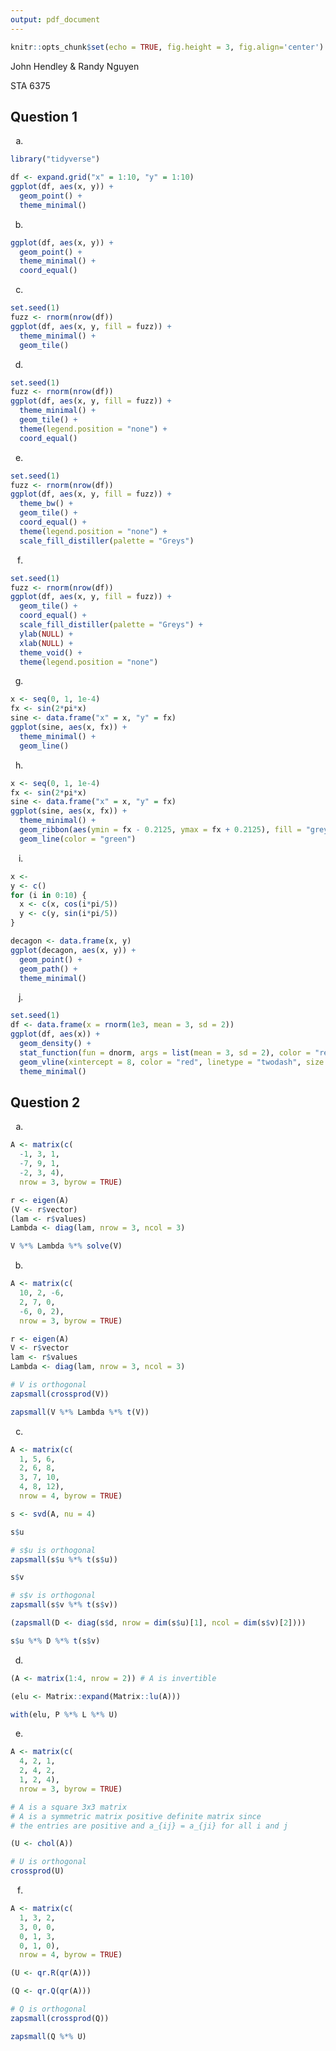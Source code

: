 ```yaml
---
output: pdf_document
---
```


```r
knitr::opts_chunk$set(echo = TRUE, fig.height = 3, fig.align='center')
```

John Hendley & Randy Nguyen \

STA 6375 

\begin{center}
Homework 3
\end{center}

## Question 1

a.
```r
library("tidyverse")

df <- expand.grid("x" = 1:10, "y" = 1:10) 
ggplot(df, aes(x, y)) +
  geom_point() +
  theme_minimal()
```

b.
```r
ggplot(df, aes(x, y)) +
  geom_point() +
  theme_minimal() +
  coord_equal()
```
  
c.
```r
set.seed(1)
fuzz <- rnorm(nrow(df))
ggplot(df, aes(x, y, fill = fuzz)) +
  theme_minimal() +
  geom_tile()
```
  
d.
```r
set.seed(1)
fuzz <- rnorm(nrow(df))
ggplot(df, aes(x, y, fill = fuzz)) +
  theme_minimal() +
  geom_tile() +
  theme(legend.position = "none") +
  coord_equal()
```
  
e.
```r
set.seed(1)
fuzz <- rnorm(nrow(df))
ggplot(df, aes(x, y, fill = fuzz)) +
  theme_bw() +
  geom_tile() +
  coord_equal() +
  theme(legend.position = "none") +
  scale_fill_distiller(palette = "Greys")
```
  
f.
```r
set.seed(1)
fuzz <- rnorm(nrow(df))
ggplot(df, aes(x, y, fill = fuzz)) +
  geom_tile() +
  coord_equal() +
  scale_fill_distiller(palette = "Greys") +
  ylab(NULL) +
  xlab(NULL) +
  theme_void() +
  theme(legend.position = "none")
```
  
g.
```r
x <- seq(0, 1, 1e-4)
fx <- sin(2*pi*x)
sine <- data.frame("x" = x, "y" = fx)
ggplot(sine, aes(x, fx)) +
  theme_minimal() +
  geom_line()
```
  
h.
```r
x <- seq(0, 1, 1e-4)
fx <- sin(2*pi*x)
sine <- data.frame("x" = x, "y" = fx)
ggplot(sine, aes(x, fx)) +
  theme_minimal() +
  geom_ribbon(aes(ymin = fx - 0.2125, ymax = fx + 0.2125), fill = "grey50", alpha = 0.7) +
  geom_line(color = "green")
```

i.
```r
x <- 
y <- c()
for (i in 0:10) {
  x <- c(x, cos(i*pi/5))
  y <- c(y, sin(i*pi/5))
}

decagon <- data.frame(x, y)
ggplot(decagon, aes(x, y)) +
  geom_point() +
  geom_path() +
  theme_minimal()

```


j.
```r
set.seed(1)
df <- data.frame(x = rnorm(1e3, mean = 3, sd = 2))
ggplot(df, aes(x)) +
  geom_density() +
  stat_function(fun = dnorm, args = list(mean = 3, sd = 2), color = "red") +
  geom_vline(xintercept = 8, color = "red", linetype = "twodash", size = 1) +
  theme_minimal()
```

## Question 2

a. 
```r
A <- matrix(c(
  -1, 3, 1,
  -7, 9, 1,
  -2, 3, 4),
  nrow = 3, byrow = TRUE)

r <- eigen(A)
(V <- r$vector)
(lam <- r$values)
Lambda <- diag(lam, nrow = 3, ncol = 3)

V %*% Lambda %*% solve(V)
```


b.
```r
A <- matrix(c(
  10, 2, -6,
  2, 7, 0,
  -6, 0, 2),
  nrow = 3, byrow = TRUE)

r <- eigen(A)
V <- r$vector
lam <- r$values
Lambda <- diag(lam, nrow = 3, ncol = 3)

# V is orthogonal
zapsmall(crossprod(V))

zapsmall(V %*% Lambda %*% t(V))
```


c.
```r
A <- matrix(c(
  1, 5, 6,
  2, 6, 8,
  3, 7, 10,
  4, 8, 12),
  nrow = 4, byrow = TRUE)

s <- svd(A, nu = 4)

s$u

# s$u is orthogonal
zapsmall(s$u %*% t(s$u))

s$v

# s$v is orthogonal
zapsmall(s$v %*% t(s$v))

(zapsmall(D <- diag(s$d, nrow = dim(s$u)[1], ncol = dim(s$v)[2])))

s$u %*% D %*% t(s$v)
```


d.
```r
(A <- matrix(1:4, nrow = 2)) # A is invertible

(elu <- Matrix::expand(Matrix::lu(A)))

with(elu, P %*% L %*% U)
```


e.
```r
A <- matrix(c(
  4, 2, 1,
  2, 4, 2,
  1, 2, 4),
  nrow = 3, byrow = TRUE)

# A is a square 3x3 matrix
# A is a symmetric matrix positive definite matrix since
# the entries are positive and a_{ij} = a_{ji} for all i and j

(U <- chol(A))

# U is orthogonal
crossprod(U)
```

f.
```r
A <- matrix(c(
  1, 3, 2,
  3, 0, 0,
  0, 1, 3,
  0, 1, 0),
  nrow = 4, byrow = TRUE)

(U <- qr.R(qr(A)))

(Q <- qr.Q(qr(A)))

# Q is orthogonal 
zapsmall(crossprod(Q))

zapsmall(Q %*% U)
```